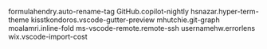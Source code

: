 formulahendry.auto-rename-tag
GitHub.copilot-nightly
hsnazar.hyper-term-theme
kisstkondoros.vscode-gutter-preview
mhutchie.git-graph
moalamri.inline-fold
ms-vscode-remote.remote-ssh
usernamehw.errorlens
wix.vscode-import-cost